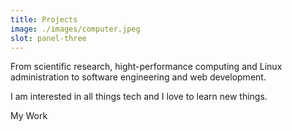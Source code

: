 ```yaml
---
title: Projects
image: ./images/computer.jpeg
slot: panel-three
---
```



From scientific research, hight-performance computing and Linux administration to software engineering and web development.

I am interested in all things tech and I love to learn new things.

<Link
  as="a"
  href="/projects"
  appearance="secondary"
  class="group flex w-fit items-center gap-2"
>
  <span>My Work</span>
  <RightArrow class="transition-transform group-hover:translate-x-1" />
</Link>
